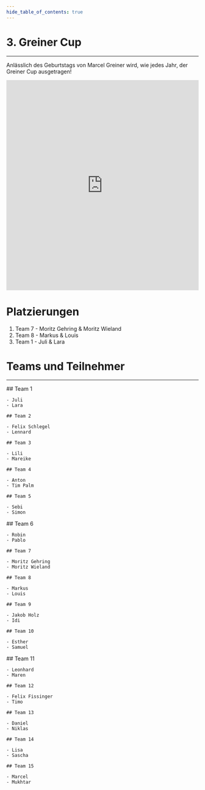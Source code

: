 ```yaml
---
hide_table_of_contents: true
---
```


# 3. Greiner Cup

<hr />

Anlässlich des Geburtstags von Marcel Greiner wird, wie jedes Jahr, der Greiner Cup ausgetragen!

<iframe
    src="https://brackethq.com/b/xxv8b/embed/"
    width="100%"
    height="550"
    frameborder="0"
></iframe>

# Platzierungen

1. Team 7 - Moritz Gehring & Moritz Wieland
2. Team 8 - Markus & Louis
3. Team 1 - Juli & Lara

# Teams und Teilnehmer

<hr />

<Columns>
  <Column className='text--left'>
    ## Team 1

    - Juli
    - Lara

    ## Team 2

    - Felix Schlegel
    - Lennard

    ## Team 3

    - Lili
    - Mareike

    ## Team 4

    - Anton
    - Tim Palm

    ## Team 5

    - Sebi
    - Simon

  </Column>
<Column className='text--justify'>
    ## Team 6

    - Robin
    - Pablo

    ## Team 7

    - Moritz Gehring
    - Moritz Wieland

    ## Team 8

    - Markus
    - Louis

    ## Team 9

    - Jakob Holz
    - Idi

    ## Team 10

    - Esther
    - Samuel

  </Column>
  <Column className='text--justify'>
    ## Team 11

    - Leonhard
    - Maren

    ## Team 12

    - Felix Fissinger
    - Timo

    ## Team 13

    - Daniel
    - Niklas

    ## Team 14

    - Lisa
    - Sascha

    ## Team 15

    - Marcel
    - Mukhtar

  </Column>
</Columns>
